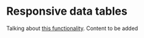 # Responsive data tables

Talking about [this functionality](https://marinebon.org/infographiqJS/table_modalv1.html). Content to be added
